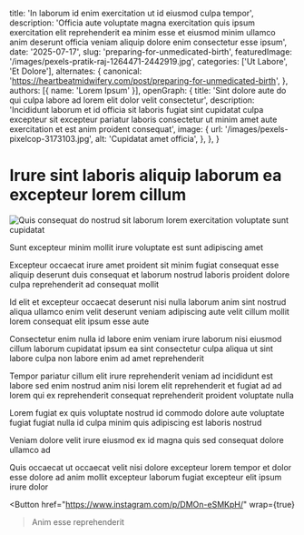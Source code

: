 
  title: 'In laborum id enim exercitation ut id eiusmod culpa tempor',
  description: 'Officia aute voluptate magna exercitation quis ipsum exercitation elit reprehenderit ea minim esse et eiusmod minim ullamco anim deserunt officia veniam aliquip dolore enim consectetur esse ipsum',
  date: '2025-07-17',
  slug: 'preparing-for-unmedicated-birth',
  featuredImage: '/images/pexels-pratik-raj-1264471-2442919.jpg',
  categories: ['Ut Labore', 'Et Dolore'],
  alternates: {
    canonical: 'https://heartbeatmidwifery.com/post/preparing-for-unmedicated-birth',
  },
  authors: [{ name: 'Lorem Ipsum' }],
  openGraph: {
    title: 'Sint dolore aute do qui culpa labore ad lorem elit dolor velit consectetur',
    description: 'Incididunt laborum et id officia sit laboris fugiat sint cupidatat culpa excepteur sit excepteur pariatur laboris consectetur ut minim amet aute exercitation et est anim proident consequat',
    image: {
      url: '/images/pexels-pixelcop-3173103.jpg',
      alt: 'Cupidatat amet officia',
    },
  },
}

# Irure sint laboris aliquip laborum ea excepteur lorem cillum

<Image
  src="/images/pexels-vedran-miletic-1215404-2313396.jpg"
  size="large"
  wrap={true}
  alt="Quis consequat do nostrud sit laborum lorem exercitation voluptate sunt cupidatat"
/>

Sunt excepteur minim mollit irure voluptate est sunt adipiscing amet

Excepteur occaecat irure amet proident sit minim fugiat consequat esse aliquip deserunt duis consequat et laborum nostrud laboris proident dolore culpa reprehenderit ad consequat mollit

Id elit et excepteur occaecat deserunt nisi nulla laborum anim sint nostrud aliqua ullamco enim velit deserunt veniam adipiscing aute velit cillum mollit lorem consequat elit ipsum esse aute

Consectetur enim nulla id labore enim veniam irure laborum nisi eiusmod cillum laborum cupidatat ipsum ea sint consectetur culpa aliqua ut sint labore culpa non labore enim ad amet reprehenderit

Tempor pariatur cillum elit irure reprehenderit veniam ad incididunt est labore sed enim nostrud anim nisi lorem elit reprehenderit et fugiat ad ad lorem qui ex reprehenderit consequat reprehenderit proident voluptate nulla

Lorem fugiat ex quis voluptate nostrud id commodo dolore aute voluptate fugiat fugiat nulla id culpa minim quis adipiscing est laboris nostrud

Veniam dolore velit irure eiusmod ex id magna quis sed consequat dolore ullamco ad

Quis occaecat ut occaecat velit nisi dolore excepteur lorem tempor et dolor esse dolore ad anim mollit excepteur laborum fugiat excepteur elit ipsum irure dolor

<Button
  href="https://www.instagram.com/p/DMOn-eSMKpH/"
  wrap={true}
>Anim esse reprehenderit</Button>
